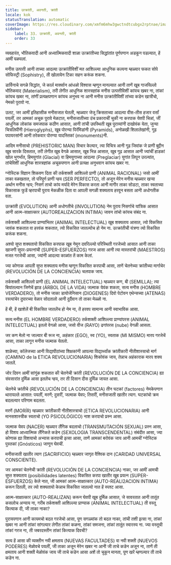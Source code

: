 ```yaml
---
title: उत्क्रांती, अवनती, क्रांती
locale: kok
statusTranslation: automatic
coverImage: https://res.cloudinary.com/xmfm6mhw3gwctndtcubgx2rptnae/image/upload/v1740337243/small_cover_educacion_fundamental_a051170f1c.webp
sidebar:
    label: 33. उत्क्रांती, अवनती, क्रांती
    order: 33
---
```

व्यवहारंत, भौतिकवादी आनी अध्यात्मिकवादी शाळा उत्क्रांतीच्या सिद्धांतांत पूर्णपणान अडकून पडल्यात, हें आमीं पळयलां.

मनीस उत्पत्ती आनी ताच्या आदल्या उत्क्रांतीविशीं मत आशिल्ल्या आधुनिक कल्पना म्हळ्यार फकत सोपे सोफिस्ट्री (Sophistry), ती खोलायेन टिका सहन करूंक शकना.

डार्विनाचे सगळे सिद्धांत, जे कार्ल मार्क्सान आंधळो विश्वास म्हणून मानल्यात आनी ताणें खूब गाजयिल्लो भौतिकवाद (Materialism), तरी लेगीत आधुनिक शास्त्रज्ञांक मनीस उत्पत्तीविशीं कांयच खबर ना, तांकां कांयच खबर ना, तांणीं प्रत्यक्षपणान कांयच अनुभव ना आनी मनीस उत्क्रांतीविशीं तांच्या कडेन खात्रीचो, नेमको पुरावो ना.

उलट, जर आमीं इतिहासीक मनीसजात घेतली, म्हळ्यार जेजू क्रिसताच्या आदल्या वीस-तीस हजार वर्सां पयलीं, तर आमकां अचूक पुरावे मेळटात, मनीसजातीच्या उंच प्रकाराचीं चुकी ना करपाक येवपी चिन्नां, जीं आधुनिक लोकांक समजपाक कठीण आसात, आनी तांची उपस्थिती खूब पुराव्यांनी दाखोवंक येता, जुन्या चित्रलिपींनी (Hieroglyphs), खूब पोरन्या पिरॅमिडांनी (Pyramids), अनोळखी शिलालेखांनी, गूढ पपायरसांनी आनी तरेकवार पोरण्या यादस्तिकां (monuments)नी.

आदिम मनीसाचो (PREHISTORIC MAN) विचार केल्यार, त्या विचित्र आनी गूढ जिवांक जे प्राणी बुद्दीन खूब सारके दिसतात, तरी लेगीत खूब वेगळे आसात, खूब भिन्न आसात, खूब गूढ आसात आनी ज्यांचीं हाडकां खोल भुगर्भांत, हिमयुगांत (Glacial) वा हिमयुगाच्या आदल्या (Preglaciar) युगांत लिपून उरल्यांत, तांचेविशीं आधुनिक शास्त्रज्ञांक अचूकपणान आनी प्रत्यक्ष अनुभवान कांयच खबर ना.

ग्नोस्टिक विज्ञान शिकवण दिता की तर्कशक्ती आशिल्लो प्राणी (ANIMAL RACIONAL) जसो आमीं ताका वळखतात, तो परिपूर्ण प्राणी न्हय (SER PERFECTO), तो अजून मेरेन मनीस म्हळ्यार खऱ्या अर्थान मनीस न्हय; निसर्ग ताचो कांय मर्यादे मेरेन विकास करता आनी मागीर ताका सोडटा, ताका स्वताच्या विकासाक फुडें व्हरपाची पुराय मेकळीक दिता वा आपली सगळी शक्यताय हरवून बसता आनी अधोगतीक वता.

उत्क्रांती (EVOLUTION) आनी अधोगतीचे (INVOLUTION) नेम पुराय निसर्गाचे यांत्रिक आसात आनी आत्म-साक्षात्कार (AUTOREALIZACION INTIMA) जावन तांचो कांयच संबंद ना.

तर्कशक्ती आशिल्ल्या प्राण्यांभितर (ANIMAL INTELECTUAL) खूब शक्यताय आसात, त्यो विकसित जावंक शकतात वा हरवंक शकतात, त्यो विकसित जातल्योच हो नेम ना. उत्क्रांतीची यंत्रणा त्यो विकसित करूंक शकना.

अश्यो सुप्त शक्यतायो विकसित करपाक खूब नेमून दवरिल्ल्यो परिस्थिती गरजेच्यो आसात आनी ताका खाजगी सुपर-प्रयत्नांची (SUPER-ESFUERZOS) गरज आसा आनी त्या मास्तरांची (MAESTROS) मजत गरजेची आसा, ज्यांनी आदल्या काळांत तें काम केलां.

ज्या कोणाक आपली सुप्त शक्यताय मनीस म्हणून विकसित करपाची आसा, ताणें चेतनेच्या क्रांतीच्या मार्गाचेर (REVOLUCIÓN DE LA CONCIENCIA) चलपाक जाय.

तर्कशक्ती आशिल्लो प्राणी (EL ANIMAL INTELECTUAL) म्हळ्यार कण, बी (SEMILLA); त्या बियांतल्यान जिणेचें झाड (ÁRBOL DE LA VIDA) जल्माक येवंक शकता, सत्य मनीस (HOMBRE VERDADERO), तो मनीस जाका डायोजेनिसान (DIOGENES) दिवो पेटोवन एथेन्सच्या (ATENAS) रस्त्यांचेर दुपारच्या वेळार सोदतालो आनी दुर्दैवान तो ताका मेळ्ळो ना.

हें बी, हें खाशेलें बी विकसित जातलेंच हो नेम ना, तें हरवप सामान्य आनी स्वाभाविक आसा.

सत्य मनीस (EL HOMBRE VERDADERO) तर्कशक्ती आशिल्ल्या प्राण्यांपरस (ANIMAL INTELECTUAL) इतलो वेगळो आसा, जसो वीज (RAYO) ढगांपरस (nube) वेगळी आसता.

जर कण मेलो ना जाल्यार बी रूज ना, अहंकार (EGO), स्व (YO), स्वताक (MI MISMO) मारप गरजेचें आसा, ताका लागून मनीस जल्माक येतलो.

शाळेच्या, कॉलेजच्या आनी विद्यापीठांच्या शिक्षकांनी आपल्या विद्यार्थ्यांक क्रांतीकारी नीतीशास्त्राचो मार्ग (CAMINO de la ETICA REVOLUCIONARIA) शिकोवंक जाय, तेन्नाच अहंकाराक मारप शक्य जातलें.

जोर दिवन आमीं सांगूंक शकतात की चेतनेची क्रांती (REVOLUCIÓN DE LA CONCIENCIA) ह्या संवसारांत दुर्मिळ आसा इतलेंच न्हय, तर ती दिसान दीस दुर्मिळ जायत आसा.

चेतनेचे क्रांतीचे (REVOLUCIÓN DE LA CONCIENCIA) तीन घटकां (factores) नेमकेपणान थारायल्ले आसात: पयलीं, मरणें; दुसरीं, जल्माक येवप; तिसरीं, मनीसजाती खातीर त्याग. घटकांचो क्रम बदलल्यार परिणाम बदलता.

मरणें (MORÍR) म्हळ्यार क्रांतीकारी नीतीशास्त्राचो (ETICA REVOLUCIONARIA) आनी मानसशास्त्रीक स्वताचो (YO PSICOLÓGICO) नाश करपाचो प्रस्न आसा.

 जल्माक येवप (NACER) म्हळ्यार लैंगिक बदलाचो (TRANSMUTACIÓN SEXUAL) प्रस्न आसा, हो विशय आध्यात्मिक लैंगिकते कडेन (SEXOLOGIA TRANSCENDENTAL) संबंदीत आसा, ज्या कोणाक ह्या विशयाचो अभ्यास करपाची इत्सा आसा, ताणें आमकां बरोवंक जाय आनी आमचीं ग्नोस्टिक पुस्तकां (Gnósticos) जाणून घेवचीं.

मनीसजाती खातीर त्याग (SACRIFICIO) म्हळ्यार जागृत वैश्विक दान (CARIDAD UNIVERSAL CONSCIENTE).

जर आमकां चेतनेची क्रांती (REVOLUCIÓN DE LA CONCIENCIA) नाका, जर आमीं आमची सुप्त शक्यताय (posibilidades latentes) विकसित करपा खातीर खूब प्रयत्न (SUPER-ESFUERZOS) केले नात, जी आमकां आत्म-साक्षात्कार (AUTO-REALI2ACION INTIMA) करून दितली, तर त्यो शक्यतायो केन्नाच विकसित जातल्यो नात हें स्पश्ट आसा.

आत्म-साक्षात्कार (AUTO-REALIZAN) करून घेवपी खूब दुर्मिळ आसात, जे सावरतात आनी तातूंत कसलोच अन्याय ना, गरीब तर्कशक्ती आशिल्ल्या प्राण्याक (ANIMAL INTELECTUAL) ती वस्तू कित्याक दी, जी ताका नाका?

पुरायपणान आनी कायमचो बदल गरजेचो आसा, पूण सगळ्यांक तो बदल नाका, तांची तशी इत्सा ना, तांकां खबर ना आनी तांकां सांगल्यार लेगीत तांकां कळना, तांकां समजना, तांकां तातूंत स्वारस्य ना. ज्या वस्तूची तांकां गरज ना, ती जबरदस्तीन तांकां कित्याक दिवची?

सत्य हें आसा की व्यक्तीन नवी क्षमताय (NUEVAS FACULTADES) वा नवी शक्ती (NUEVOS PODERES) मेळोवचे पयलीं, जी ताका अजून मेरेन खबर ना आनी जी ताचे कडेन अजून ना, ताणें ती क्षमताय आनी शक्ती मेळोवंक जाय जी ताचे कडेन आसा अशें तो चुकून मानता, पूण खरें म्हणल्यार ती ताचे कडेन ना.

